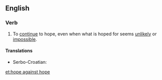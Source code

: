==English==

===Verb===
{{head|en|verb|head=[[hope]] [[against]] hope}}

# {{context|idiomatic|lang=en}} To [[continue]] to hope, even when what is hoped for seems [[unlikely]] or [[impossible]].

====Translations====
{{trans-top|}}
* Serbo-Croatian: {{t-|sh|uzaludno se nadati}}
{{trans-mid}}
{{trans-bottom}}

[[et:hope against hope]]